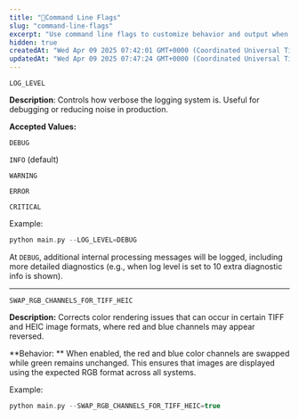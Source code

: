 ```yaml
---
title: "🔵Command Line Flags"
slug: "command-line-flags"
excerpt: "Use command line flags to customize behavior and output when running Visual Layer backend tools or scripts."
hidden: true
createdAt: "Wed Apr 09 2025 07:42:01 GMT+0000 (Coordinated Universal Time)"
updatedAt: "Wed Apr 09 2025 07:47:24 GMT+0000 (Coordinated Universal Time)"
---
```

`LOG_LEVEL`

**Description**: Controls how verbose the logging system is. Useful for debugging or reducing noise in production.

**Accepted Values:**

`DEBUG`

`INFO` (default)

`WARNING`

`ERROR`

`CRITICAL`

Example:

```c bash
python main.py --LOG_LEVEL=DEBUG
```

At `DEBUG`, additional internal processing messages will be logged, including more detailed diagnostics (e.g., when log level is set to 10 extra diagnostic info is shown).

***

`SWAP_RGB_CHANNELS_FOR_TIFF_HEIC`

**Description:** Corrects color rendering issues that can occur in certain TIFF and HEIC image formats, where red and blue channels may appear reversed.

**Behavior: ** When enabled, the red and blue color channels are swapped while green remains unchanged. This ensures that images are displayed using the expected RGB format across all systems.

Example:

```c bash
python main.py --SWAP_RGB_CHANNELS_FOR_TIFF_HEIC=true
```
